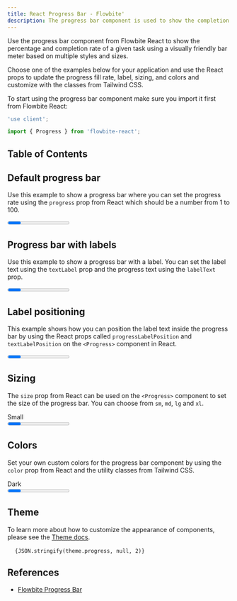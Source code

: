 ```yaml
---
title: React Progress Bar - Flowbite'
description: The progress bar component is used to show the completion rate of a given task in the form of a filled bar where you can also add a label indicating percentage
---
```



Use the progress bar component from Flowbite React to show the percentage and completion rate of a given task using a visually friendly bar meter based on multiple styles and sizes.

Choose one of the examples below for your application and use the React props to update the progress fill rate, label, sizing, and colors and customize with the classes from Tailwind CSS.

To start using the progress bar component make sure you import it first from Flowbite React:

```jsx
'use client';

import { Progress } from 'flowbite-react';
```

## Table of Contents

## Default progress bar

Use this example to show a progress bar where you can set the progress rate using the `progress` prop from React which should be a number from 1 to 100.

<CodePreview title="Default progress">
  <Progress progress={45} />
</CodePreview>

## Progress bar with labels

Use this example to show a progress bar with a label. You can set the label text using the `textLabel` prop and the progress text using the `labelText` prop.

<CodePreview title="With labels">
  <Progress progress={50} labelProgress textLabel="Flowbite" labelText size="lg" />
</CodePreview>

## Label positioning

This example shows how you can position the label text inside the progress bar by using the React props called `progressLabelPosition` and `textLabelPosition` on the `<Progress>` component in React.

<CodePreview title="Label positions">
  <Progress
    progress={45}
    labelProgress
    progressLabelPosition="inside"
    textLabel="Flowbite"
    labelText
    textLabelPosition="outside"
    size="lg"
  />
</CodePreview>

## Sizing

The `size` prop from React can be used on the `<Progress>` component to set the size of the progress bar. You can choose from `sm`, `md`, `lg` and `xl`.

<CodePreview importFlowbiteReact="Progress" title="Sizing">
  <div className="flex flex-col gap-2">
    <div className="text-base font-medium dark:text-white">Small</div>
    <Progress progress={45} size="sm" color="dark" />
    <div className="text-base font-medium dark:text-white">Default</div>
    <Progress progress={45} size="md" color="dark" />
    <div className="text-lg font-medium dark:text-white">Large</div>
    <Progress progress={45} size="lg" color="dark" />
    <div className="text-lg font-medium dark:text-white">Extra Large</div>
    <Progress progress={45} size="xl" color="dark" />
  </div>
</CodePreview>

## Colors

Set your own custom colors for the progress bar component by using the `color` prop from React and the utility classes from Tailwind CSS.

<CodePreview importFlowbiteReact="Progress" title="Colors">
  <div className="flex flex-col gap-2">
    <div className="text-base font-medium">Dark</div>
    <Progress progress={45} color="dark" />
    <div className="text-base font-medium text-cyan-700">Blue</div>
    <Progress progress={45} color="blue" />
    <div className="text-base font-medium text-red-700">Red</div>
    <Progress progress={45} color="red" />
    <div className="text-base font-medium text-green-700">Green</div>
    <Progress progress={45} color="green" />
    <div className="text-base font-medium text-yellow-700">Yellow</div>
    <Progress progress={45} color="yellow" />
    <div className="text-base font-medium text-indigo-700">Indigo</div>
    <Progress progress={45} color="indigo" />
    <div className="text-base font-medium text-purple-700">Purple</div>
    <Progress progress={45} color="purple" />
  </div>
</CodePreview>

## Theme

To learn more about how to customize the appearance of components, please see the [Theme docs](/docs/customize/theme).

<pre className="language-tsx">
  <code>{JSON.stringify(theme.progress, null, 2)}</code>
</pre>

## References

- [Flowbite Progress Bar](https://flowbite.com/docs/components/progress/)
